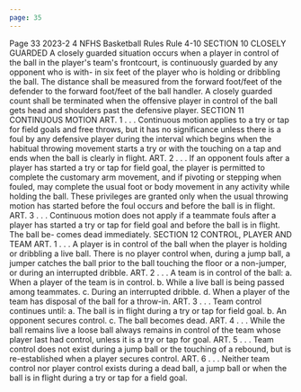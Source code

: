 ```yaml
---
page: 35
---
```


Page 33 2023-2 4 NFHS Basketball Rules Rule 4-10 SECTION 10 CLOSELY GUARDED A closely guarded situation occurs when a player in control of the ball in the player's team's frontcourt, is continuously guarded by any opponent who is with- in six feet of the player who is holding or dribbling the ball. The distance shall be measured from the forward foot/feet of the defender to the forward foot/feet of the ball handler. A closely guarded count shall be terminated when the offensive player in control of the ball gets head and shoulders past the defensive player. SECTION 11 CONTINUOUS MOTION ART. 1 . . . Continuous motion applies to a try or tap for field goals and free throws, but it has no significance unless there is a foul by any defensive player during the interval which begins when the habitual throwing movement starts a try or with the touching on a tap and ends when the ball is clearly in flight. ART. 2 . . . If an opponent fouls after a player has started a try or tap for field goal, the player is permitted to complete the customary arm movement, and if pivoting or stepping when fouled, may complete the usual foot or body movement in any activity while holding the ball. These privileges are granted only when the usual throwing motion has started before the foul occurs and before the ball is in flight. ART. 3 . . . Continuous motion does not apply if a teammate fouls after a player has started a try or tap for field goal and before the ball is in flight. The ball be- comes dead immediately. SECTION 12 CONTROL, PLAYER AND TEAM ART. 1 . . . A player is in control of the ball when the player is holding or dribbling a live ball. There is no player control when, during a jump ball, a jumper catches the ball prior to the ball touching the floor or a non-jumper, or during an interrupted dribble. ART. 2 . . . A team is in control of the ball: a. When a player of the team is in control. b. While a live ball is being passed among teammates. c. During an interrupted dribble. d. When a player of the team has disposal of the ball for a throw-in. ART. 3 . . . Team control continues until: a. The ball is in flight during a try or tap for field goal. b. An opponent secures control. c. The ball becomes dead. ART. 4 . . . While the ball remains live a loose ball always remains in control of the team whose player last had control, unless it is a try or tap for goal. ART. 5 . . . Team control does not exist during a jump ball or the touching of a rebound, but is re-established when a player secures control. ART. 6 . . . Neither team control nor player control exists during a dead ball, a jump ball or when the ball is in flight during a try or tap for a field goal.